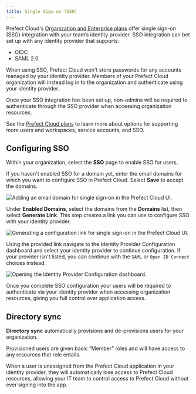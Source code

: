 ```yaml
---
title: Single Sign-on (SSO)
---
```



Prefect Cloud's [Organization and Enterprise plans](https://www.prefect.io/pricing) offer single sign-on (SSO) integration with your team’s identity provider. SSO integration can bet set up with any identity provider that supports: 

- OIDC
- SAML 2.0

When using SSO, Prefect Cloud won't store passwords for any accounts managed by your identity provider. Members of your Prefect Cloud organization will instead log in to the organization and authenticate using your identity provider.

Once your SSO integration has been set up, non-admins will be required to authenticate through the SSO provider when accessing organization resources.

See the [Prefect Cloud plans](https://www.prefect.io/pricing) to learn more about options for supporting more users and workspaces, service accounts, and SSO.

## Configuring SSO

Within your organization, select the **SSO** page to enable SSO for users. 

If you haven't enabled SSO for a domain yet, enter the email domains for which you want to configure SSO in Prefect Cloud. Select **Save** to accept the domains.

![Adding an email domain for single sign-on in the Prefect Cloud UI.](/2.10/img/ui/cloud-sso.png)

Under **Enabled Domains**, select the domains from the **Domains** list, then select **Generate Link**. This step creates a link you can use to configure SSO with your identity provider.

![Generating a configuration link for single sign-on in the Prefect Cloud UI.](/2.10/img/ui/cloud-sso-provider.png)

Using the provided link navigate to the Identity Provider Configuration dashboard and select your identity provider to continue configuration. If your provider isn't listed, you can continue with the `SAML` or `Open ID Connect` choices instead.

![Opening the Identity Provider Configuration dashboard.](/2.10/img/ui/cloud-sso-dashboard.png)

Once you complete SSO configuration your users will be required to authenticate via your identity provider when accessing organization resources, giving you full control over application access.

## Directory sync

**Directory sync** automatically provisions and de-provisions users for your organization. 

Provisioned users are given basic “Member” roles and will have access to any resources that role entails. 

When a user is unassigned from the Prefect Cloud application in your identity provider, they will automatically lose access to Prefect Cloud resources, allowing your IT team to control access to Prefect Cloud without ever signing into the app. 